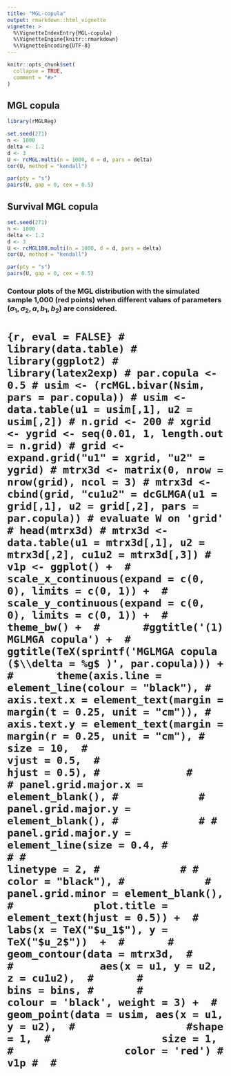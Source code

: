 ```yaml
---
title: "MGL-copula"
output: rmarkdown::html_vignette
vignette: >
  %\VignetteIndexEntry{MGL-copula}
  %\VignetteEngine{knitr::rmarkdown}
  %\VignetteEncoding{UTF-8}
---
```


```r
knitr::opts_chunk$set(
  collapse = TRUE,
  comment = "#>"
)
```


## MGL copula

```r
library(rMGLReg)

set.seed(271)
n <- 1000
delta <- 1.2
d <- 3
U <- rcMGL.multi(n = 1000, d = d, pars = delta)
cor(U, method = "kendall")

```


```r
par(pty = "s")
pairs(U, gap = 0, cex = 0.5)
```


## Survival MGL copula


```r
set.seed(271)
n <- 1000
delta <- 1.2
d <- 3
U <- rcMGL180.multi(n = 1000, d = d, pars = delta)
cor(U, method = "kendall")

```



```r
par(pty = "s")
pairs(U, gap = 0, cex = 0.5)
```


### Contour plots of the MGL distribution with the simulated sample 1,000 (red points) when different values of parameters $(\sigma_1, \sigma_2,a,b_1,b_2)$ are considered.

# ```{r, eval = FALSE}
# library(data.table)
# library(ggplot2)
# library(latex2exp)
# par.copula <- 0.5
# usim <- (rcMGL.bivar(Nsim, pars = par.copula))
# usim <- data.table(u1 = usim[,1], u2 = usim[,2])
# n.grid <- 200
# xgrid <- ygrid <- seq(0.01, 1, length.out = n.grid)
# grid <- expand.grid("u1" = xgrid, "u2" = ygrid)
# mtrx3d <- matrix(0, nrow = nrow(grid), ncol = 3)
# mtrx3d <- cbind(grid, "cu1u2" = dcGLMGA(u1 = grid[,1], u2 = grid[,2], pars = par.copula)) # evaluate W on 'grid'
# head(mtrx3d)
# mtrx3d <- data.table(u1 = mtrx3d[,1], u2 = mtrx3d[,2], cu1u2 = mtrx3d[,3])
# v1p <- ggplot() + 
#       scale_x_continuous(expand = c(0, 0), limits = c(0, 1)) + 
#       scale_y_continuous(expand = c(0, 0), limits = c(0, 1)) + 
#       theme_bw() + 
#       #ggtitle('(1) MGLMGA copula') + 
#       ggtitle(TeX(sprintf('MGLMGA copula ($\\delta = %g$ )', par.copula))) + 
#       theme(axis.line = element_line(colour = "black"),
#             axis.text.x = element_text(margin = margin(t = 0.25, unit = "cm")),
#             axis.text.y = element_text(margin = margin(r = 0.25, unit = "cm"),
#                                        size = 10, 
#                                        vjust = 0.5, 
#                                        hjust = 0.5),
#             
#             # panel.grid.major.x = element_blank(),
#             # panel.grid.major.y = element_blank(),
#             # # panel.grid.major.y = element_line(size = 0.4,
#             # #                                  linetype = 2,
#             # #                                  color = "black"),
#             # panel.grid.minor = element_blank(),
#             plot.title = element_text(hjust = 0.5)) + 
#       labs(x = TeX("$u_1$"), y = TeX("$u_2$"))  + 
#       # geom_contour(data = mtrx3d, 
#       #              aes(x = u1, y = u2, z = cu1u2), 
#       #              bins = bins,
#       #              colour = 'black', weight = 3) + 
#       geom_point(data = usim, aes(x = u1, y = u2), 
#                  #shape = 1, 
#                  size = 1, 
#                  color = 'red')
# v1p
# 
# ```

<!-- ## Survival MGL-EV copula -->
